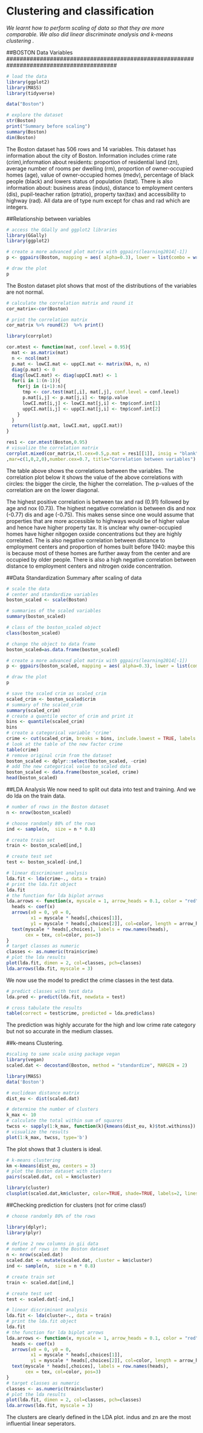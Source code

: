 # Clustering and classification

*We learnt how to perform scaling of data so that they are more comparable. We also did linear discriminate analysis and k-means clustering .*


#########################################################################################
##BOSTON Data Variables
#########################################################################################

```r
# load the data
library(ggplot2)
library(MASS)
library(tidyverse)

data("Boston")

# explore the dataset
str(Boston)
print("Summary before scaling")
summary(Boston)
dim(Boston)
```


The Boston dataset has 506 rows and 14 variables. This dataset has information about the city of Boston. Information includes crime rate (crim),information about residents: proportion of residential land (zn), average number of rooms per dwelling (rm), proportion of owner-occupied homes (age), value of owner-occupied homes (medv), percentage of black people (black) and lowers status of population (lstat). There is also information about: business areas (indus), distance to employment centers (dis), pupil-teacher ration (ptratio), property tax(tax) and accessibility to highway (rad). All data are of type num except for chas and rad which are integers.

##Relationship between variables

```r
# access the GGally and ggplot2 libraries
library(GGally)
library(ggplot2)

# create a more advanced plot matrix with ggpairs(learning2014[-1])
p <- ggpairs(Boston, mapping = aes( alpha=0.3), lower = list(combo = wrap("facethist", bins = 20)))

# draw the plot
p

```
The Boston dataset plot shows that most of the distributions of the variables are not normal.


```r

# calculate the correlation matrix and round it
cor_matrix<-cor(Boston) 

# print the correlation matrix
cor_matrix %>% round(2)  %>% print() 

library(corrplot)

cor.mtest <- function(mat, conf.level = 0.95){
  mat <- as.matrix(mat)
  n <- ncol(mat)
  p.mat <- lowCI.mat <- uppCI.mat <- matrix(NA, n, n)
  diag(p.mat) <- 0
  diag(lowCI.mat) <- diag(uppCI.mat) <- 1
  for(i in 1:(n-1)){
    for(j in (i+1):n){
      tmp <- cor.test(mat[,i], mat[,j], conf.level = conf.level)
      p.mat[i,j] <- p.mat[j,i] <- tmp$p.value
      lowCI.mat[i,j] <- lowCI.mat[j,i] <- tmp$conf.int[1]
      uppCI.mat[i,j] <- uppCI.mat[j,i] <- tmp$conf.int[2]
    }
  }
  return(list(p.mat, lowCI.mat, uppCI.mat))
}

res1 <- cor.mtest(Boston,0.95)
# visualize the correlation matrix
corrplot.mixed(cor_matrix,tl.cex=0.5,p.mat = res1[[1]], insig = "blank"
,mar=c(1,0,2,0),number.cex=0.7, title="Correlation between variables")

```

The table above shows the correlations between the variables. The correlation plot below it shows the value of the above correlations with circles: the bigger the circle, the higher the correlation. The p-values of the correlation are on the lower diagonal.

The highest positive correlation is between tax and rad (0.91) followed by age and nox (0.73). The highest negative correlation
is between dis and nox (-0.77) dis and age (-0.75). This makes sense since one would assume that properties that are
more accessible to highways would be of higher value and hence have higher property tax. It is unclear why owner-occupied
homes have higher nitgogen oxside concentrations but they are highly correlated. The is also negative correlation
between distance to employment centers and proportion of homes built before 1940: maybe this is because most of these
homes are further away from the center and are occupied by older people. There is also a high negative correlation between
distance to employment centers and nitrogen oxide concentration.


##Data Standardization
Summary after scaling of data
```r
# scale the data
# center and standardize variables
boston_scaled <- scale(Boston)

# summaries of the scaled variables
summary(boston_scaled)

# class of the boston_scaled object
class(boston_scaled)

# change the object to data frame
boston_scaled=as.data.frame(boston_scaled)

# create a more advanced plot matrix with ggpairs(learning2014[-1])
p <- ggpairs(boston_scaled, mapping = aes( alpha=0.3), lower = list(combo = wrap("facethist", bins = 20)))

# draw the plot
p

```

```r
# save the scaled crim as scaled_crim
scaled_crim <- boston_scaled$crim
# summary of the scaled_crim
summary(scaled_crim)
# create a quantile vector of crim and print it
bins <- quantile(scaled_crim)
bins
# create a categorical variable 'crime'
crime <- cut(scaled_crim, breaks = bins, include.lowest = TRUE, labels = c("low", "med_low", "med_high", "high"))
# look at the table of the new factor crime
table(crime)
# remove original crim from the dataset
boston_scaled <- dplyr::select(boston_scaled, -crim)
# add the new categorical value to scaled data
boston_scaled <- data.frame(boston_scaled, crime)
head(boston_scaled)
```
##LDA Analysis
We now need to split out data into test and training. And we do lda on the train data.


```r
# number of rows in the Boston dataset 
n <- nrow(boston_scaled)

# choose randomly 80% of the rows
ind <- sample(n,  size = n * 0.8)

# create train set
train <- boston_scaled[ind,]

# create test set 
test <- boston_scaled[-ind,]

# linear discriminant analysis
lda.fit <- lda(crime~., data = train)
# print the lda.fit object
lda.fit
# the function for lda biplot arrows
lda.arrows <- function(x, myscale = 1, arrow_heads = 0.1, color = "red", tex = 0.75, choices = c(1,2)){
  heads <- coef(x)
  arrows(x0 = 0, y0 = 0, 
         x1 = myscale * heads[,choices[1]], 
         y1 = myscale * heads[,choices[2]], col=color, length = arrow_heads)
  text(myscale * heads[,choices], labels = row.names(heads), 
       cex = tex, col=color, pos=3)
}
# target classes as numeric
classes <- as.numeric(train$crime)
# plot the lda results
plot(lda.fit, dimen = 2, col=classes, pch=classes)
lda.arrows(lda.fit, myscale = 3)
```


We now use the model to predict the crime classes in the test data.
```r
# predict classes with test data
lda.pred <- predict(lda.fit, newdata = test)

# cross tabulate the results
table(correct = test$crime, predicted = lda.pred$class)

```

The prediction was highly accurate for the high and low crime rate category but not 
so accurate in the medium classes.

##k-means Clustering.

```r
#scaling to same scale using package vegan
library(vegan)
scaled.dat <- decostand(Boston, method = "standardize", MARGIN = 2)

library(MASS)
data('Boston')

# euclidean distance matrix
dist_eu <- dist(scaled.dat)

# determine the number of clusters
k_max <- 10
# calculate the total within sum of squares
twcss <- sapply(1:k_max, function(k){kmeans(dist_eu, k)$tot.withinss})
# visualize the results
plot(1:k_max, twcss, type='b')

```

The plot shows that 3 clusters is ideal.

```r
# k-means clustering
km <-kmeans(dist_eu, centers = 3)
# plot the Boston dataset with clusters
pairs(scaled.dat, col = km$cluster)

library(cluster) 
clusplot(scaled.dat,km$cluster, color=TRUE, shade=TRUE, labels=2, lines=0)

```

##Checking prediction for clusters (not for crime class!)

```r
# choose randomly 80% of the rows

library(dplyr); 
library(plyr)

# define 2 new columns in gii data
# number of rows in the Boston dataset 
n <- nrow(scaled.dat)
scaled.dat <- mutate(scaled.dat, cluster = km$cluster)
ind <- sample(n,  size = n * 0.8)

# create train set
train <- scaled.dat[ind,]

# create test set 
test <- scaled.dat[-ind,]

# linear discriminant analysis
lda.fit <- lda(cluster~., data = train)
# print the lda.fit object
lda.fit
# the function for lda biplot arrows
lda.arrows <- function(x, myscale = 1, arrow_heads = 0.1, color = "red", tex = 0.75, choices = c(1,2)){
  heads <- coef(x)
  arrows(x0 = 0, y0 = 0, 
         x1 = myscale * heads[,choices[1]], 
         y1 = myscale * heads[,choices[2]], col=color, length = arrow_heads)
  text(myscale * heads[,choices], labels = row.names(heads), 
       cex = tex, col=color, pos=3)
}
# target classes as numeric
classes <- as.numeric(train$cluster)
# plot the lda results
plot(lda.fit, dimen = 2, col=classes, pch=classes)
lda.arrows(lda.fit, myscale = 3)


```

The clusters are clearly defined in the LDA plot. indus and zn are the most influential
linear seperators.

